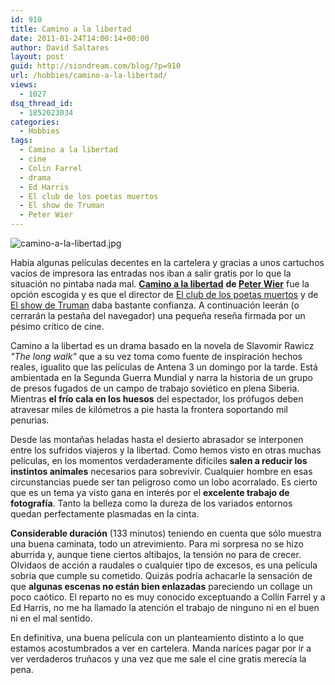 ```yaml
---
id: 910
title: Camino a la libertad
date: 2011-01-24T14:00:14+00:00
author: David Saltares
layout: post
guid: http://siondream.com/blog/?p=910
url: /hobbies/camino-a-la-libertad/
views:
  - 1027
dsq_thread_id:
  - 1852023034
categories:
  - Hobbies
tags:
  - Camino a la libertad
  - cine
  - Colin Farrel
  - drama
  - Ed Harris
  - El club de los poetas muertos
  - El show de Truman
  - Peter Wier
---
```


![camino-a-la-libertad.jpg](/img/wp/camino-a-la-libertad.webp)

Había algunas películas decentes en la cartelera y gracias a unos cartuchos vacíos de impresora las entradas nos iban a salir gratis por lo que la situación no pintaba nada mal. [**Camino a la libertad**](http://www.imdb.es/title/tt1023114/) **de [Peter Wier](http://www.imdb.es/name/nm0001837/)** fue la opción escogida y es que el director de [El club de los poetas muertos](http://www.imdb.es/title/tt0097165/) y de [El show de Truman](http://www.imdb.es/title/tt0120382/) daba bastante confianza. A continuación leerán (o cerrarán la pestaña del navegador) una pequeña reseña firmada por un pésimo crítico de cine.

Camino a la libertad es un drama basado en la novela de Slavomir Rawicz _"The long walk"_ que a su vez toma como fuente de inspiración hechos reales, igualito que las películas de Antena 3 un domingo por la tarde. Está ambientada en la Segunda Guerra Mundial y narra la historia de un grupo de presos fugados de un campo de trabajo soviético en plena Siberia. Mientras **el frío cala en los huesos** del espectador, los prófugos deben atravesar miles de kilómetros a pie hasta la frontera soportando mil penurias.

Desde las montañas heladas hasta el desierto abrasador se interponen entre los sufridos viajeros y la libertad. Como hemos visto en otras muchas películas, en los momentos verdaderamente difíciles **salen a reducir los instintos animales** necesarios para sobrevivir. Cualquier hombre en esas circunstancias puede ser tan peligroso como un lobo acorralado. Es cierto que es un tema ya visto gana en interés por el **excelente trabajo de fotografía**. Tanto la belleza como la dureza de los variados entornos quedan perfectamente plasmadas en la cinta.

**Considerable duración** (133 minutos) teniendo en cuenta que sólo muestra una buena caminata, todo un atrevimiento. Para mi sorpresa no se hizo aburrida y, aunque tiene ciertos altibajos, la tensión no para de crecer. Olvidaos de acción a raudales o cualquier tipo de excesos, es una película sobria que cumple su cometido. Quizás podría achacarle la sensación de que **algunas escenas no están bien enlazadas** pareciendo un collage un poco caótico. El reparto no es muy conocido exceptuando a Collin Farrel y a Ed Harris, no me ha llamado la atención el trabajo de ninguno ni en el buen ni en el mal sentido.

En definitiva, una buena película con un planteamiento distinto a lo que estamos acostumbrados a ver en cartelera. Manda narices pagar por ir a ver verdaderos truñacos y una vez que me sale el cine gratis merecía la pena.
